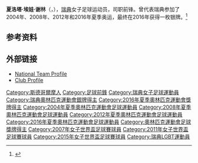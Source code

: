 {{Infobox Football biography
| playername = 洛塔·谢林
| image = [[File:LottaSchelinFotbollsgalanCropped.jpg|100px]]
| fullname = Charlotta Eva Schelin
| dateofbirth = {{birth date and age|1984|2|27}}
| cityofbirth = Trångsund
| countryofbirth = [[瑞典|瑞典]]
| height = {{height|m=1.79}}
| position = [[前锋_(足球)|前鋒]]、[[中场|中场]]
| currentclub = {{tsl|en|Kopparbergs/Göteborg FC||哥德堡FC}}
| clubnumber = 8
| youthyears = 1983-97<br>1997-01
| youthclubs = Kållereds SK<br>Mölnlycke IF
| years = 2001-
| clubs = {{tsl|en|Kopparbergs/Göteborg FC||哥德堡FC}}
| caps(goals) = 154 (116)
| nationalyears = 2004-
| nationalteam = [[瑞典女子国家足球队|瑞典]]
| nationalcaps(goals) = {{0}}47 (16)
| pcupdate = 
| ntupdate = September 18, 2007
}}
'''夏洛塔·埃娃·谢林'''（{{lang-sv|Charlotta Eva Schelin}}，{{bd|1984年|2月27日||}}），[[瑞典|瑞典]]女子足球运动员，司职前锋。曾代表瑞典参加了2004年、2008年、2012年和2016年夏季奥运，最终在2016年获得一枚银牌。<ref>{{Cite web|title=Lotta SCHELIN|url=https://olympics.com/zh/athletes/lotta-schelin|accessdate=2021-08-30|work=International Olympic Committee|archive-date=2021-10-29|archive-url=https://web.archive.org/web/20211029140753/https://olympics.com/zh/athletes/lotta-schelin|dead-url=no}}</ref>

== 参考资料 ==
{{reflist}}

== 外部链接 ==
* [https://web.archive.org/web/20080305193253/http://www.svenskfotboll.se/t9.aspx?id=8&p=1402513 National Team Profile]
* [https://web.archive.org/web/20070710095841/http://www.goteborgfc.se/Fotboll/kgfc.nsf/0/D46145E3B7E3685CC1256F0B002C3BF8?OpenDocument Club Profile]

{{Authority control}}
{{DEFAULTSORT:Schelin, Lotta}}
[[Category:斯德哥爾摩人|Category:斯德哥爾摩人]]
[[Category:足球前鋒|Category:足球前鋒]]
[[Category:瑞典女子足球運動員|Category:瑞典女子足球運動員]]
[[Category:瑞典奧林匹克運動會銀牌得主|Category:瑞典奧林匹克運動會銀牌得主]]
[[Category:2016年夏季奧林匹克運動會獎牌得主|Category:2016年夏季奧林匹克運動會獎牌得主]]
[[Category:2004年夏季奧林匹克運動會足球運動員|Category:2004年夏季奧林匹克運動會足球運動員]]
[[Category:2008年夏季奧林匹克運動會足球運動員|Category:2008年夏季奧林匹克運動會足球運動員]]
[[Category:2012年夏季奧林匹克運動會足球運動員|Category:2012年夏季奧林匹克運動會足球運動員]]
[[Category:2016年夏季奧林匹克運動會足球運動員|Category:2016年夏季奧林匹克運動會足球運動員]]
[[Category:奧林匹克運動會足球獎牌得主|Category:奧林匹克運動會足球獎牌得主]]
[[Category:2007年女子世界盃足球賽球員|Category:2007年女子世界盃足球賽球員]]
[[Category:2011年女子世界盃足球賽球員|Category:2011年女子世界盃足球賽球員]]
[[Category:2015年女子世界盃足球賽球員|Category:2015年女子世界盃足球賽球員]]
[[Category:瑞典LGBT運動員|Category:瑞典LGBT運動員]]


{{Sweden-bio-stub}}
{{Soccer-bio-stub}}